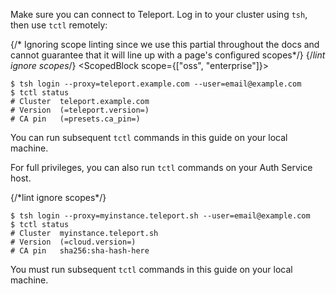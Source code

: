 Make sure you can connect to Teleport. Log in to your cluster using `tsh`, then use `tctl`
remotely:

{/* Ignoring scope linting since we use this partial throughout the docs and
cannot guarantee that it will line up with a page's configured scopes*/}
{/*lint ignore scopes*/} 
<ScopedBlock scope={["oss", "enterprise"]}>

```code
$ tsh login --proxy=teleport.example.com --user=email@example.com
$ tctl status
# Cluster  teleport.example.com
# Version  (=teleport.version=)
# CA pin   (=presets.ca_pin=)
```

You can run subsequent `tctl` commands in this guide on your local machine.

For full privileges, you can also run `tctl` commands on your Auth Service host.

</ScopedBlock>
{/*lint ignore scopes*/}
<ScopedBlock scope={["cloud","team"]}>

```code
$ tsh login --proxy=myinstance.teleport.sh --user=email@example.com
$ tctl status
# Cluster  myinstance.teleport.sh
# Version  (=cloud.version=)
# CA pin   sha256:sha-hash-here
```

You must run subsequent `tctl` commands in this guide on your local machine.

</ScopedBlock>

